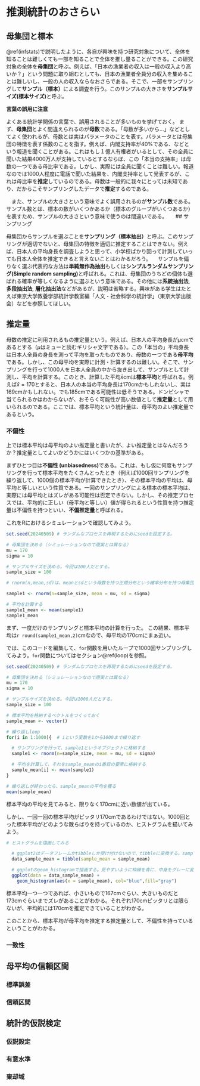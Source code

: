 # 推測統計のおさらい {#rstatsinfe}



## 母集団と標本

\@ref(infstats)で説明したように、各自が興味を持つ研究対象について、全体を知ることは難しくても一部を知ることで全体を推し量ることができる。この研究対象の全体を**母集団**と呼ぶ。例えば、「日本の漁業者の収入は一般の収入より高いか？」という問題に取り組むとしても、日本の漁業者全員分の収入を集めることは難しいし、一般の人の収入ならなおさらである。そこで、一部をサンプリングして**サンプル（標本）**による調査を行う。このサンプルの大きさを**サンプルサイズ(標本サイズ)**と呼ぶ。

**言葉の誤用に注意**

よくある統計学関係の言葉で、誤用されることが多いものを挙げておく。
まず、**母集団**とよく間違えられるのが**母数**である。「母数が多いから…」などとしてよく使われるが、母数とは実はパラメータのことを表す。パラメータとは母集団の特徴を表す係数のことを指す。例えば、内閣支持率が40%である、などという報道を聞くことがある。これはもし１億人有権者がいるとして、その全員に聞いた結果4000万人が支持しているとするならば、この「本当の支持率」は母数の一つである母比率である。しかし、実際には全員に聞くことは難しい。報道なのでは1000人程度に電話で聞いた結果を、内閣支持率として発表するが、これは母比率を**推定**しているのである。母数は一般的に我々にとっては未知であり、だからこそサンプリングしたデータで**推定**するのである。

　また、サンプルの大きさという意味でよく誤用されるのが**サンプル数**である。サンプル数とは、標本の数がいくつかあるか（標本のグループがいくつあるか）を表すため、サンプルの大きさという意味で使うのは間違いである。
　
## サンプリング

母集団からサンプルを選ぶことを**サンプリング（標本抽出）**と呼ぶ。このサンプリングが適切でないと、母集団の特徴を適切に推定することはできない。例えば、日本人の平均身長を調査しようと思って、小学校ばかり回って計測していっても日本人全体を推定できると言えないことはわかるだろう。
　サンプルを偏りなく選ぶ代表的な方法は**単純無作為抽出**もしくは**シンプルランダムサンプリング(Simple random sampling)**と呼ばれる。これは、母集団のうちどの個体も選ばれる確率が等しくなるように選ぶという意味である。その他には**系統抽出法**, **多段抽出法**, **層化抽出法**などがあるが、説明は省略する。興味がある学生はたとえば東京大学教養学部統計学教室編「人文・社会科学の統計学」（東京大学出版会）などを参照してほしい。

## 推定量

母数の推定に利用されるもの推定量という。例えば、日本人の平均身長が$\mu$cmであるとする（$\mu$はミューと読むギリシャ文字である）。この「本当の」平均身長は日本人全員の身長を測って平均を取ったものであり、母数の一つである**母平均**である。しかし、この母平均を実際に計測・計算するのは難しい。そこで、サンプリングを行って1000人を日本人全員の中から抜き出して、サンプルとして計測し、平均を計算する。このとき、計算した平均$\bar{x}$cmは**標本平均**と呼ばれる。例えば$\bar{x}=170$とすると、日本人の本当の平均身長は170cmかもしれないし、実は169cmかもしれない。でも185cmである可能性は低そうである。ドンピシャで当てられるかはわからないが、おそらく可能性が高い数値として**推定量**として用いられるのである。ここでは、標本平均という統計量は、母平均のよい推定量であるという。

### 不偏性

上では標本平均は母平均のよい推定量と書いたが、よい推定量とはなんだろうか？推定量としてよいかどうかにはいくつかの基準がある。

まずひとつ目は**不偏性 (unbiasedness)**である。これは、もし仮に何度もサンプリングを行って標本平均をたくさんとったとき（例えば1000回サンプリングを繰り返して、1000個の標本平均が計算できたとき）、その標本平均の平均は、母平均と等しいという性質である。一回のサンプリングによる標本の標本平均は、実際には母平均とはズレがある可能性は否定できない。しかし、その推定プロセスでは、平均的に正しい（母平均と等しい）値が得られるという性質を持つ推定量は不偏性を持つといい、**不偏推定量**と呼ばれる。


これをRにおけるシミュレーションで確認してみよう。

```r
set.seed(20240509) # ランダムなプロセスを再現するためにseedを設定する。

# 母集団を決める（シミュレーションなので現実とは異なる）
mu = 170
sigma = 10

# サンプルサイズを決める。今回は100人だとする。
sample_size = 100

# rnorm(n,mean,sd)は、meanとsdという母数を持つ正規分布という確率分布を持つ母集団から、n個（今回はn人）をランダムにサンプリングするという関数である。

sample1 <- rnorm(n=sample_size, mean = mu, sd = sigma)

# 平均を計算する
sample1_mean <- mean(sample1)
sample1_mean
```

まず、一度だけのサンプリングと標本平均の計算を行った。
この結果、標本平均は`r round(sample1_mean,2)`cmなので、母平均の170cmにまぁ近い。

では、このコードを編集して、`for`関数を用いたループで1000回サンプリングしてみよう。`for`関数についてはセクション\@ref(loop)を参照。


```r
set.seed(20240509) # ランダムなプロセスを再現するためにseedを設定する。

# 母集団を決める（シミュレーションなので現実とは異なる）
mu = 170
sigma = 10

# サンプルサイズを決める。今回は1000人だとする。
sample_size = 100

# 標本平均を格納するベクトルをつくっておく
sample_mean <- vector() 

# 繰り返しloop
for(i in 1:1000){  # iという変数を1から1000まで繰り返す

  # サンプリングを行って、sample1というオブジェクトに格納する
  sample1 <- rnorm(n=sample_size, mean = mu, sd = sigma)

  # 平均を計算して、それをsample_meanのi番目の要素に格納する
  sample_mean[i] <- mean(sample1)
}

# 繰り返しが終わったら、sample_meanの平均を獲る
mean(sample_mean)
```

標本平均の平均を見てみると、限りなく170cmに近い数値が出ている。

しかし、一回一回の標本平均がピッタリ170cmであるわけではない。1000回とった標本平均がどのような散らばりを持っているのか、ヒストグラムを描いてみよう。

```r
# ヒストグラムを描画してみる

  # ggplot2はデータフレームかtibbleしか受け付けないので、tibbleに変換する。sample_meanという変数にする
  data_sample_mean = tibble(sample_mean = sample_mean)

  # ggplotのgeom_histogramで描画する。見やすいように枠線を青に、中身をグレーに変更している。
  ggplot(data = data_sample_mean) + 
    geom_histogram(aes(x = sample_mean), col="blue",fill="gray")

```

標本平均一つ一つであれば、小さいもので167cmぐらい、大きいものだと173cmぐらいまでズレがあることがわかる。それぞれ170cmピッタリとは限らないが、平均的には170cmを推定できていることがわかる。

このことから、標本平均が母平均を推定する推定量として、不偏性を持っているということがわかる。


### 一致性


## 母平均の信頼区間

### 標準誤差

### 信頼区間

## 統計的仮説検定

### 仮説設定

### 有意水準

### 棄却域


